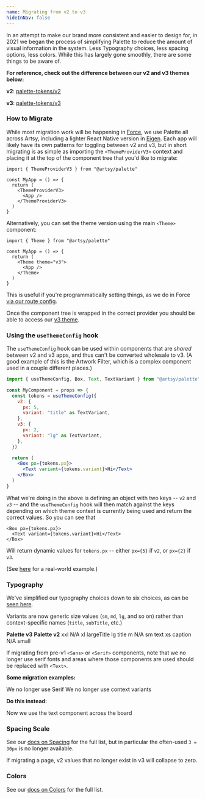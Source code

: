 ```yaml
---
name: Migrating from v2 to v3
hideInNav: false
---
```


In an attempt to make our brand more consistent and easier to design for, in
2021 we began the process of simplifying Palette to reduce the amount of visual
information in the system. Less Typography choices, less spacing options, less
colors. While this has largely gone smoothly, there are some things to be aware
of.

**For reference, check out the difference between our v2 and v3 themes below:**

**v2**:
[palette-tokens/v2](https://github.com/artsy/palette/blob/master/packages/palette-tokens/src/themes/v2.tsx)

**v3**:
[palette-tokens/v3](https://github.com/artsy/palette/blob/master/packages/palette-tokens/src/themes/v3.tsx)

### How to Migrate

While most migration work will be happening in
[Force](https://github.com/artsy/force), we use Palette all across Artsy,
including a lighter React Native version in
[Eigen](https://github.com/artsy/eigen). Each app will likely have its own
patterns for toggling between v2 and v3, but in short migrating is as simple as
importing the `<ThemeProviderV3>` context and placing it at the top of the
component tree that you'd like to migrate:

```tsx
import { ThemeProviderV3 } from "@artsy/palette"

const MyApp = () => {
  return (
    <ThemeProviderV3>
      <App />
    </ThemeProviderV3>
  )
}
```

Alternatively, you can set the theme version using the main `<Theme>` component:

```tsx
import { Theme } from "@artsy/palette"

const MyApp = () => {
  return (
    <Theme theme="v3">
      <App />
    </Theme>
  )
}
```

This is useful if you're programmatically setting things, as we do in Force
[via our route config](https://github.com/artsy/force/blob/master/src/v2/Apps/Artwork/artworkRoutes.tsx#L14).

Once the component tree is wrapped in the correct provider you should be able to
access our
[v3 theme](https://github.com/artsy/palette/blob/master/packages/palette-tokens/src/themes/v3.tsx).

### Using the `useThemeConfig` hook

The `useThemeConfig` hook can be used within components that are _shared_
between v2 and v3 apps, and thus can't be converted wholesale to v3. (A good
example of this is the Artwork Filter, which is a complex component used in a
couple different places.)

```jsx
import { useThemeConfig, Box, Text, TextVariant } from "@artsy/palette"

const MyComponent = props => {
  const tokens = useThemeConfig({
    v2: {
      px: 5,
      variant: "title" as TextVariant,
    },
    v3: {
      px: 2,
      variant: "lg" as TextVariant,
    },
  })

  return (
    <Box px={tokens.px}>
      <Text variant={tokens.variant}>Hi</Text>
    </Box>
  )
}
```

What we're doing in the above is defining an object with two keys -- `v2` and
`v3` -- and the `useThemeConfig` hook will then match against the keys depending
on which theme context is currently being used and return the correct values. So
you can see that

```tsx
<Box px={tokens.px}>
  <Text variant={tokens.variant}>Hi</Text>
</Box>
```

Will return dynamic values for `tokens.px` -- either `px={5}` if `v2`, or
`px={2}` if `v3`.

(See
[here](https://github.com/artsy/force/blob/master/src/v2/Components/Footer/Footer.tsx#L219-L226)
for a real-world example.)

### Typography

We've simplified our typography choices down to six choices, as can be
[seen here](/atoms/typography).

Variants are now generic size values (`sm`, `md`, `lg`, and so on) rather than
context-specific names (`title`, `subTitle`, etc.)

<Box my={4}>
  <GridColumns>
    <Column span={6}>
      <b>Palette v3</b>
    </Column>
    <Column span={6}>
      <b>Palette v2</b>
    </Column>
  </GridColumns>
  <Separator my={1} />
  <GridColumns>
    <Column span={6}>xxl</Column>
    <Column span={6}>N/A</Column>
    <Column span={6}>xl</Column>
    <Column span={6}>largeTitle</Column>
    <Column span={6}>lg</Column>
    <Column span={6}>title</Column>
    <Column span={6}>m</Column>
    <Column span={6}>N/A</Column>
    <Column span={6}>sm</Column>
    <Column span={6}>text</Column>
    <Column span={6}>xs</Column>
    <Column span={6}>caption</Column>
    <Column span={6}>N/A</Column>
    <Column span={6}>small</Column>
  </GridColumns>
</Box>

If migrating from pre-v1 `<Sans>` or `<Serif>` components, note that we no
longer use serif fonts and areas where those components are used should be
replaced with `<Text>`.

**Some migration examples:**

<Playground>
  <BorderBox display="block">
    <Serif size={4}>We no longer use Serif</Serif>
    <Text variant="subTitle">We no longer use context variants</Text>
  </BorderBox>
</Playground>

**Do this instead:**

<Playground>
  <BorderBox>
    <Text variant="lg-display">
      Now we use the text component across the board
    </Text>
  </BorderBox>
</Playground>

### Spacing Scale

See our [docs on Spacing](/atoms/spacing/#all-spacing-values) for the full list,
but in particular the often-used `3 = 30px` is no longer available.

If migrating a page, v2 values that no longer exist in v3 will collapse to zero.

### Colors

See our [docs on Colors](/atoms/colors) for the full list.
